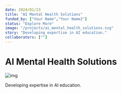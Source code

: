 ```yaml
---
date: 2024/01/23
title: "AI Mental Health Solutions"
funded_by: ["Your Name","Your Name2"]
status: "Explore More"
image: "/projects/ai_mental_health_solutions.svg"
story: "Developing expertise in AI education."
collaborators: [""]
---
```


# AI Mental Health Solutions

![img](/projects/ai_mental_health_solutions.svg)

Developing expertise in AI education.